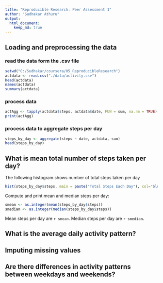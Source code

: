 ```yaml
---
title: "Reproducible Research: Peer Assessment 1"
author: "Sudhakar Athuru"
output: 
  html_document:
    keep_md: true
---
```


## Loading and preprocessing the data
### read the data form the .csv file

```r
setwd("C:/Sudhakar/coursera/05_ReproducibleResearch")
actdata <- read.csv("./data/activity.csv")
head(actdata)
names(actdata)
summary(actdata)
```

### process data
```r
actAgg <- tapply(actdata$steps, actdata$date, FUN = sum, na.rm = TRUE)
print(actAgg)
```

### process data to aggregate steps per day
```r
steps_by_day <- aggregate(steps ~ date, actdata, sum)
head(steps_by_day)
```

## What is mean total number of steps taken per day?
The following histogram shows number of total steps taken per day
```r
hist(steps_by_day$steps, main = paste("Total Steps Each Day"), col="blue", xlab="Number of Steps")
```

Compute and print mean and median steps per day:
```r
smean <- as.integer(mean(steps_by_day$steps))
smedian <- as.integer(median(steps_by_day$steps))
```
Mean steps per day are `r smean`. Median steps per day are `r smedian`.


## What is the average daily activity pattern?



## Imputing missing values



## Are there differences in activity patterns between weekdays and weekends?
